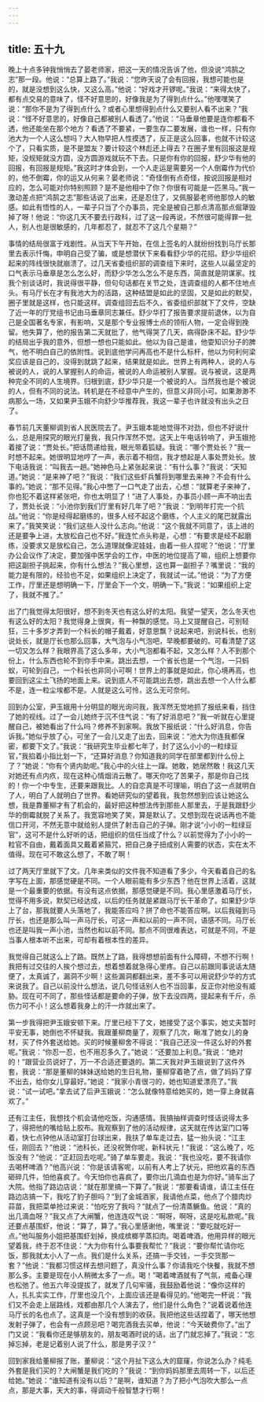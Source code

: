 ```yaml
---
---
---
```

title: 五十九
---



晚上十点多钟我悄悄去了晏老师家，把这一天的情况告诉了他，但没说“鸿鹄之志”那一段。他说：“总算上路了。”我说：“您昨天说了会有回报，我想可能也是的，就是没想到这么快，又这么高。”他说：“好戏才开锣呢。”我说：“来得太快了，都有点交易的意味了，怪不好意思的，好像我是为了得到点什么。”他嘿嘿笑了说：“那你不是为了得到点什么？或者心里想得到点什么又要别人看不出来？”我说：“怪不好意思的，好像自己都被别人看透了。”他说：“马垂章他要是连你都看不透，他还能坐在那个地方？看透了不要紧，一要生存二要发展，谁也一样，只有你池大为一个人这么想吗？大人物早把人性摸透了，反正是这么回事，也就不计较这个了，只看实质，是不是盟友？要计较这个林彪还上得去？在圈子里有回报这是规矩，没规矩就没方圆，没方圆游戏就玩不下去。只是你有你的回报，舒少华有他的回报，有回报是规矩。”我这时才体会到，一个人走运是需要另一个人倒霉作为代价的，他不倒霉，你的运又从何来？晏老师说：“奇怪倒有点奇怪，按说回报是相对应的，怎么可能对你特别照顾？是不是他相中了你？你很有可能是一匹黑马。”我一激动差点把“鸿鹄之志”那些话说了出来，还是忍住了，又佩服晏老师他那惊人的敏感。如此有悟性的人，一辈子只当了个办事员，完全是被自己那点清高那点倔犟毁掉了呀！他说：“你这几天不要去行政科，过了这一段再说，不然很可能得罪一批人，别人也是很敏感的，几年都忍了，就忍不了这几个星期？”

事情的结局很富于戏剧性。从当天下午开始，在信上签名的人就纷纷找到马厅长那里去表示忏悔，申明自己受了骗，或是想潜伏下来看看舒少华的花招。舒少华组织起来的阵线很快就崩溃了。过几天省委组织部的调查组下来时，这些人以最坚定的口气表示马垂章是怎么怎么好，而舒少华怎么怎么不是东西，简直就是阴谋家。找我个别谈话时，我说得很平静，但句句话都在关节之处，连调查组的人都不住地点头。有马厅长在才有我池大为的活路，这种结盟是如此的坚固，又是如此的默契，圈子里就是这样，也只能这样。调查组回去后不久，省委组织部就下了文件，空缺了近一年的厅党组书记由马垂章同志兼任。舒少华打了报告要求提前退休，以为自己是全国著名专家，有影响，又是那个专业报博士点的领衔人物，一定会得到挽留。他失算了，他的报告第二天就批了，他气得哭了几天，病得卧床不起。舒少华的结局出乎我的意外，但想一想也只能如此。他以为自己是谁，他耍知识分子的脾气，他不明白自己的依附性。说到底他学问再高也不是什么标杆，他以为何利何梁奖应该是自己的，没得到就跳了起来，结果就是如此。世界上有两种人，说的人与被说的人，说的人掌握别人的命运，被说的人命运被别人掌握。说与被说，这是两种完全不同的人生境界。归根到底，舒少华只是一个被说的人。当然我也是个被说的人，但有不同的说法。转机是在不经意中产生的，但意义非同小可。如果渺渺不病那么一场，又如果尹玉娥不向舒少华推荐我，我这一辈子也许就没有出头之日了。

春节前几天董柳调到省人民医院去了。尹玉娥本能地觉得不对劲，但也不好说什么，总是用探究的眼光打量我，我只作浑然不觉。这天上午电话铃响了，尹玉娥抢着接了说：“贾处长。”把话筒递给我，眼光带着狐疑。我说：“哪个贾处长？”我一时想不起来。她很明显地哼了一声，表示着不相信，我才想起是人事处贾处长。放下电话我说：“叫我去一趟。”她神色马上紧张起来说：“有什么事？”我说：“天知道。”她说：“是来神了吧？”我说：“我们这些虾兵蟹将到哪里去来神？不会有什么事的。”她说：“那不见得。”我心中憋了一口气走了出去，心想：“就算老子来神了，你也犯不着这样紧张吧，你也太明显了！”进了人事处，办事员小顾一声不响出去了，贾处长说：“小池你到我们厅里有好几年了吧？”我说：“到明年打完一个抗战。”他说：“你是经得起磨练的，很多人经不起这个磨练，个人主义的尾巴就露出来了。”我笑笑说：“我们这些人没什么志向。”他说：“这个我就不同意了，该上进的还是要争上进，太放松自己也不好。”我连忙点头称是，心想：“有要求是经不起磨练，没要求又是放松自己，怎么道理就像泥娃娃，由着一些人捏呢？”他说：“厅里办公会议作了决定，要加强中医学会的工作，中医的地位提高了嘛，组织上想要你把这副担子挑起来，你有什么想法？”我心里想，这也算一副担子？嘴里说：“我的能力是有限的，经验也不足，如果组织上决定了，我就试一试。”他说：“为了方便工作，厅里还是想明确一下，厅里会下一个文，明确一下。”我说：“如果组织上定了，我就不推了。”

出了门我觉得太阳很好，想不到冬天也有这么好的太阳。我望一望天，怎么冬天也有这么好的太阳？我觉得身上很爽，有一种飘的感觉。马上又提醒自己，可别轻狂，三十多岁才弄到一个科长的帽子戴着，好意思飘？说起来吧，别说科长，也别说处长，就是厅长也那么回事，大气泡与小气泡吧，早晚都要破的。可看清楚了这一切又怎么样？我眼界高了这么多年，大小气泡都看不起，又怎么样？人不到那个份上，什么东西也轮不到你手中来。跳出去想，一个省长也是一个气泡，一只蚂蚁，可轮到自己，一个科长也非同小可啊！世界上的事就是如此，你心境再高，也要回到这尘土飞扬的地面上来。说到底人不可能跳出去想，跳出去想一个人什么都不是，连一粒尘埃都不是。人就是这么可怜，这么无可奈何。

回到办公室，尹玉娥用十分明显的眼光询问我，我浑然无觉地抓了报纸来看，挡住了她的视线。过了一会儿她终于沉不住气说：“有了好消息吧？”我一听就在心里提醒自己，被她看出了什么吗？修养不到家啊。我放下报纸说：“什么好消息，你告诉我。”她似乎放了心，可坐了一会儿又走了出去，回来说：“池大为你连我都保密，都要下文了。”我说：“我研究生毕业都七年了，封了这么小小的一粒绿豆官，”我掐着小指比划一下，“还算好消息？你知道我的同学在部里都到什么份上了？”她说：“你有个贤内助呢。”我心中的火往上一蹿。她敢，她居然敢！我这几天对她还有点内疚，现在这种心情烟消云散了。哪天你吃了苦果子，那是你自己找的！你一个中专生，还要来跟我比。人的自恋真是不可理喻，明白了这一点就明白了人，明白了人就明白了世界。看她研究似的望着我，我忽然想到应该让她这么想，我是靠董柳才有了机会的，最好把这种想法传到那些人那里去，于是我跟舒少华的倒霉就脱了关系了。我宽容地笑了笑，算是默认了。又想到现在说话再也不能信口开河，不然无意中就给别人提供了射击自己的子弹。刚才说“小小的一粒绿豆官”，这可不是什么好听的话，把组织的信任当成了什么？以前觉得为了小小的一粒官不自由，戴着面具又戴着紧箍咒，把自己身子扭成别人需要的状态，实在太不值得。现在可不敢这么想了，不敢了啊！

过了两天厅里就下了文。几年来类似的文件我不知道看了多少，今天看着自己的名字写在上面，那感觉硬是不同。一个人眼前能有多少东西？他在世界上活着，这就是一个最重要的依据。有没有这点依据，那感觉硬是不同。我心里感激着马厅长，觉得不用多说，默契已经达成，以后的任务就是紧跟马厅长干革命了。如果舒少华上了台，那我就要人头落地了，我能答应吗？拼了命也不能答应啊。以后我碰到马厅长，也还是那么叫一声马厅长，可这一声和以前的一声不同，语感不同。马厅长也还是叫我一声小池，当然也和以前不同。那点不同很难表达，可就是不同，不是当事人根本听不出来，可却有着根本性的差异。

我觉得自己就这么上了路。既然上了路，我得想想前面有什么障碍，不想不行啊！我把有过交往的人挨个想过去，想着想着就急得心里疼。自己以前跟同事说话太随便了，太真诚了，漏洞不少啊！这些漏洞都翻出来，差不多可以用说舒少华的方式来说我了。自己以前没什么想法，说几句怪话别人也不当回事，反正你对他没有威胁。现在可不同了，那些怪话都是要命的子弹，放下去没四两，提起来有千斤，杀伤力可不小！这么想着我身上的汗一炸就出来了。

第一步我得把尹玉娥安顿下来。厅里已经下了文，她接受了这个事实，她丈夫暂时平安无事，她倒也不怀疑我。我跟董柳商量了，观察了几次，瞅准了她女儿的身材，买了件外套送给她。买的时候董柳舍不得说：“我自己还没一件这么好的外套呢。”我说：“你忍一忍，也不用忍多久了。”她说：“还要加上利息。”我说：“绝对的！”跟营业员说好了，万一不合适还要退的。第二天我对尹玉娥说到了这件外套，我说：“那是董柳的妹妹送给她的生日礼物，董柳穿着艳了点，做了妈妈了穿不出去，给你女儿穿最好。”她说：“我家小青很刁的，她也知道爱漂亮了。”我说：“试一试吧。”拿去试了后尹玉娥说：“怎么就像特意给她买的，她一穿上身就喜欢了。”

还有江主任，我想找个机会请他吃饭，沟通感情。我搞抽样调查时怪话说得太多了，得把他的嘴给贴上胶布。我观察到了他的活动规律，这天就在传达室门口等着，快七点钟他从活动室打台球出来，我扶了单车走过去，猛一抬头说：“江主任，刚回去？”他说：“池科长，还没祝贺你呢，新科状元！”我说：“这么晚了，吃饭没有？”他说：“正赶回去吃呢。”骑了单车要走。我说：“我也没吃，要不我请你去喝杯啤酒？”他高兴说：“你是该请客呢，以前有人考上了状元，把他欢喜的东西砸碎几件，怕他喜疯了。今天怕你也喜疯了，要你出几滴血也是为你好。”骑车出了大院。他指了路边店说：“就在那里搞一下算了。”我说：“那要看请谁，请江主任在路边店搞一下，我吃了豹子胆吗？”到了金城酒家，我请他点菜，他点了个腊肉炒蒜苗，我把菜单抢过来说：“怕吃穷了我吗？”就点了一份清蒸鳜鱼。他说：“真的出几滴血呀？”我又点了大闸蟹，他连连叹气说：“啊呀，啊呀，这是吃私款呢。”我还要点基围虾，他说：“算了，算了。”我心里感谢他，嘴里说：“要吃就吃好一点。”他叫服务小姐把基围虾划掉，换成槟榔芋蒸扣肉。喝着啤酒，他用异样的眼光望着我，终于忍不住说：“大为你有什么事要我帮忙？”我说：“要你帮忙请你吃饭，那我就太小人了一点。我们是什么关系，还搞一手交钱，一手交货那一套？”他说：“我都习惯这样去想问题了，真没什么事？你请我吃个快餐，我就不想那么多。主要是现在小人稍微太多了一点。喝！”喝着啤酒就有了气氛，戒备心理也松弛了。他五六年没提拔了，就发了几句牢骚，我鼓励着他说：“像你这样的人，扎扎实实工作，厅里也没几个，上面应该还是看得见的。”他喝完一杯说：“我们又不会走上层路线，戏都由那几个人演去了，他们是什么角色？”说着说着他连马厅长的名也点了。这真是一个没有想到的收获。我把他这些话捏着了，哪天他想发射子弹了，也会有一点顾忌吧？喝完酒我去买单，他说：“今天破费你了。”出了门又说：“我看你还是够朋友的，朋友喝酒时说的话，出了门就忘掉了。”我说：“忘掉忘掉，老是记着别人说了什么，那是男子汉？”

回到家我给董柳报了账，董柳说：“这个月扯下这么大的窟窿，你说怎么办？纯毛外套是我们买的？大闸蟹是我们吃的？”我说：“到你妈妈那里去周转一下，以后还给她。”她说：“谁知道有没有以后？”是啊，谁知道？为了把小气泡吹大那么一点点，那是大事，天大的事，得调动千般智慧才行啊！